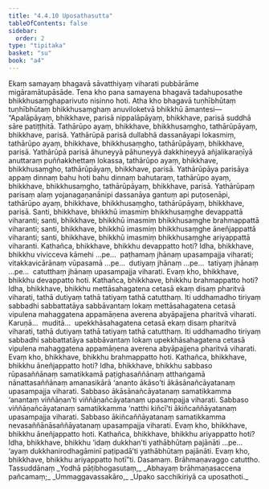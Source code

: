```yaml
---
title: "4.4.10 Uposathasutta"
tableOfContents: false
sidebar:
  order: 2
type: "tipitaka"
basket: "su"
book: "a4"
---
```



<DynamicBreadcrumb />

<Division number="190" book="a4">

<Paragraph number="1168" book="a4">
Ekaṃ samayaṃ bhagavā sāvatthiyaṃ viharati pubbārāme migāramātupāsāde. Tena kho pana samayena bhagavā tadahuposathe bhikkhusaṃghaparivuto nisinno hoti. Atha kho bhagavā tuṇhībhūtaṃ tuṇhībhūtaṃ bhikkhusaṃghaṃ anuviloketvā bhikkhū āmantesi—
</Paragraph>

<Paragraph number="1169" book="a4">
“Apalāpāyaṃ, bhikkhave, parisā nippalāpāyaṃ, bhikkhave, parisā suddhā sāre patiṭṭhitā. Tathārūpo ayaṃ, bhikkhave, bhikkhusaṃgho, tathārūpāyaṃ, bhikkhave, parisā. Yathārūpā parisā dullabhā dassanāyapi lokasmiṃ, tathārūpo ayaṃ, bhikkhave, bhikkhusaṃgho, tathārūpāyaṃ, bhikkhave, parisā. Yathārūpā parisā āhuneyyā pāhuneyyā dakkhiṇeyyā añjalikaraṇīyā anuttaraṃ puññakkhettaṃ lokassa, tathārūpo ayaṃ, bhikkhave, bhikkhusaṃgho, tathārūpāyaṃ, bhikkhave, parisā. Yathārūpāya parisāya appaṃ dinnaṃ bahu hoti bahu dinnaṃ bahutaraṃ, tathārūpo ayaṃ, bhikkhave, bhikkhusaṃgho, tathārūpāyaṃ, bhikkhave, parisā. Yathārūpaṃ parisaṃ alaṃ yojanagaṇanānipi dassanāya gantuṃ api puṭosenāpi, tathārūpo ayaṃ, bhikkhave, bhikkhusaṃgho, tathārūpāyaṃ, bhikkhave, parisā.
</Paragraph>

<Paragraph number="1170" book="a4">
Santi, bhikkhave, bhikkhū imasmiṃ bhikkhusaṃghe devappattā viharanti; santi, bhikkhave, bhikkhū imasmiṃ bhikkhusaṃghe brahmappattā viharanti; santi, bhikkhave, bhikkhū imasmiṃ bhikkhusaṃghe āneñjappattā viharanti; santi, bhikkhave, bhikkhū imasmiṃ bhikkhusaṃghe ariyappattā viharanti.
</Paragraph>

<Paragraph number="1171" book="a4">
Kathañca, bhikkhave, bhikkhu devappatto hoti? Idha, bhikkhave, bhikkhu vivicceva kāmehi …pe…  paṭhamaṃ jhānaṃ upasampajja viharati; vitakkavicārānaṃ vūpasamā …pe…  dutiyaṃ jhānaṃ …pe…  tatiyaṃ jhānaṃ …pe…  catutthaṃ jhānaṃ upasampajja viharati. Evaṃ kho, bhikkhave, bhikkhu devappatto hoti.
</Paragraph>

<Paragraph number="1172" book="a4">
Kathañca, bhikkhave, bhikkhu brahmappatto hoti? Idha, bhikkhave, bhikkhu mettāsahagatena cetasā ekaṃ disaṃ pharitvā viharati, tathā dutiyaṃ tathā tatiyaṃ tathā catutthaṃ. Iti uddhamadho tiriyaṃ sabbadhi sabbattatāya sabbāvantaṃ lokaṃ mettāsahagatena cetasā vipulena mahaggatena appamāṇena averena abyāpajjena pharitvā viharati. Karuṇā…  muditā…  upekkhāsahagatena cetasā ekaṃ disaṃ pharitvā viharati, tathā dutiyaṃ tathā tatiyaṃ tathā catutthaṃ. Iti uddhamadho tiriyaṃ sabbadhi sabbattatāya sabbāvantaṃ lokaṃ upekkhāsahagatena cetasā vipulena mahaggatena appamāṇena averena abyāpajjena pharitvā viharati. Evaṃ kho, bhikkhave, bhikkhu brahmappatto hoti.
</Paragraph>

<Paragraph number="1173" book="a4">
Kathañca, bhikkhave, bhikkhu āneñjappatto hoti? Idha, bhikkhave, bhikkhu sabbaso rūpasaññānaṃ samatikkamā paṭighasaññānaṃ atthaṅgamā nānattasaññānaṃ amanasikārā ‘ananto ākāso’ti ākāsānañcāyatanaṃ upasampajja viharati. Sabbaso ākāsānañcāyatanaṃ samatikkamma ‘anantaṃ viññāṇan’ti viññāṇañcāyatanaṃ upasampajja viharati. Sabbaso viññāṇañcāyatanaṃ samatikkamma ‘natthi kiñcī’ti ākiñcaññāyatanaṃ upasampajja viharati. Sabbaso ākiñcaññāyatanaṃ samatikkamma nevasaññānāsaññāyatanaṃ upasampajja viharati. Evaṃ kho, bhikkhave, bhikkhu āneñjappatto hoti.
</Paragraph>

<Paragraph number="1174" book="a4">
Kathañca, bhikkhave, bhikkhu ariyappatto hoti? Idha, bhikkhave, bhikkhu ‘idaṃ dukkhan’ti yathābhūtaṃ pajānāti …pe…  ‘ayaṃ dukkhanirodhagāminī paṭipadā’ti yathābhūtaṃ pajānāti. Evaṃ kho, bhikkhave, bhikkhu ariyappatto hotī”ti.

</Paragraph>
</Division>

<Paragraph number="1175" type="center" book="a4">
Dasamaṃ.



</Paragraph>

<Paragraph number="1176" type="center" book="a4">
Brāhmaṇavaggo catuttho.



</Paragraph>

<Paragraph number="1177" type="center" book="a4">
Tassuddānaṃ


</Paragraph>

<Paragraph number="1178" type="verses" book="a4">
_Yodhā pāṭibhogasutaṃ,_  
_Abhayaṃ brāhmaṇasaccena pañcamaṃ;_  
_Ummaggavassakāro,_  
_Upako sacchikiriyā ca uposathoti._
</Paragraph>